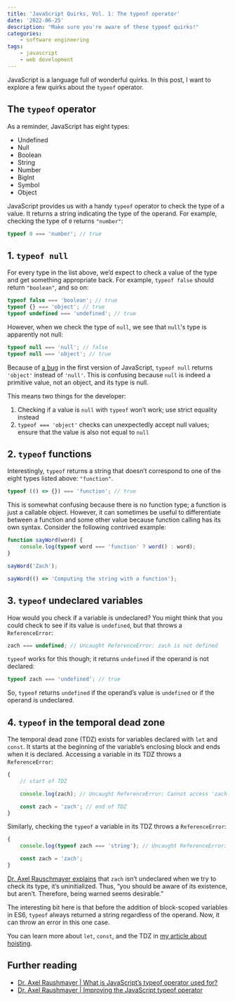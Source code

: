 ```yaml
---
title: 'JavaScript Quirks, Vol. 1: The typeof operator'
date: '2022-06-25'
description: "Make sure you're aware of these typeof quirks!"
categories:
    - software engineering
tags:
    - javascript
    - web development
---
```


JavaScript is a language full of wonderful quirks. In this post, I want to explore a few quirks about the `typeof` operator.

## The `typeof` operator

As a reminder, JavaScript has eight types:

-   Undefined
-   Null
-   Boolean
-   String
-   Number
-   BigInt
-   Symbol
-   Object

JavaScript provides us with a handy `typeof` operator to check the type of a value. It returns a string indicating the type of the operand. For example, checking the type of `0` returns `"number"`:

```js
typeof 0 === 'number'; // true
```

## 1. `typeof null`

For every type in the list above, we’d expect to check a value of the type and get something appropriate back. For example, `typeof false` should return `"boolean"`, and so on:

```js
typeof false === 'boolean'; // true
typeof {} === 'object'; // true
typeof undefined === 'undefined'; // true
```

However, when we check the type of `null`, we see that `null`'s type is apparently not null:

```js
typeof null === 'null'; // false
typeof null === 'object'; // true
```

Because of [a bug](https://2ality.com/2013/10/typeof-null.html) in the first version of JavaScript, `typeof null` returns `'object'` instead of `'null'`. This is confusing because `null` is indeed a primitive value, not an object, and its type is null.

This means two things for the developer:

1. Checking if a value is `null` with `typeof` won’t work; use strict equality instead
2. `typeof === 'object'` checks can unexpectedly accept null values; ensure that the value is also not equal to `null`

## 2. `typeof` functions

Interestingly, `typeof` returns a string that doesn’t correspond to one of the eight types listed above: `"function"`.

```js
typeof (() => {}) === 'function'; // true
```

This is somewhat confusing because there is no function type; a function is just a callable object. However, it can sometimes be useful to differentiate between a function and some other value because function calling has its own syntax. Consider the following contrived example:

```js
function sayWord(word) {
    console.log(typeof word === 'function' ? word() : word);
}

sayWord('Zach');

sayWord(() => 'Computing the string with a function');
```

<OpenToWork />

## 3. `typeof` undeclared variables

How would you check if a variable is undeclared? You might think that you could check to see if its value is `undefined`, but that throws a `ReferenceError`:

```js
zach === undefined; // Uncaught ReferenceError: zach is not defined
```

`typeof` works for this though; it returns `undefined` if the operand is not declared:

```js
typeof zach === 'undefined'; // true
```

So, `typeof` returns `undefined` if the operand’s value is `undefined` or if the operand is undeclared.

## 4. `typeof` in the temporal dead zone

The temporal dead zone (TDZ) exists for variables declared with `let` and `const`. It starts at the beginning of the variable’s enclosing block and ends when it is declared. Accessing a variable in its TDZ throws a `ReferenceError`:

```js
{
    // start of TDZ

    console.log(zach); // Uncaught ReferenceError: Cannot access 'zach' before initialization

    const zach = 'zach'; // end of TDZ
}
```

Similarly, checking the `typeof` a variable in its TDZ throws a `ReferenceError`:

```js
{
    console.log(typeof zach === 'string'); // Uncaught ReferenceError: Cannot access 'zach' before initialization

    const zach = 'zach';
}
```

[Dr. Axel Rauschmayer explains](https://2ality.com/2015/10/why-tdz.html#why-does-typeof-cause-a-referenceerror-for-a-variable-in-the-tdz%3F) that `zach` isn’t undeclared when we try to check its type, it’s uninitialized. Thus, “you should be aware of its existence, but aren’t. Therefore, being warned seems desirable.”

The interesting bit here is that before the addition of block-scoped variables in ES6, `typeof` always returned a string regardless of the operand. Now, it can throw an error in this one case.

You can learn more about `let`, `const`, and the TDZ in [my article about hoisting](https://z7k.io/hoisting).

<ConnectSection />

## Further reading

-   [Dr. Axel Raushmayer | What is JavaScript’s typeof operator used for?](https://2ality.com/2012/01/typeof-use-cases.html)
-   [Dr. Axel Raushmayer | Improving the JavaScript typeof operator](https://2ality.com/2011/11/improving-typeof.html)
